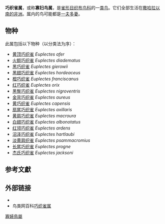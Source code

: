 {{Automatic taxobox
 | image = Feuerweber Zoo Berlin 3.jpg
 | image_caption = Euplectes hordeaceus
 | taxon = Euplectes
 | authority = [[William_John_Swainson|Swainson]], 1829
 | subdivision_ranks = [[物种|物种]]
 | subdivision = 约17种，[[#物种|见正文]]。
}}

'''巧织雀属'''，或称'''寡妇鸟属'''，是[[雀形目|雀形目]][[织布鸟科|织布鸟科]]的一[[属_(生物)|类]][[鸟|鸟]]。它们全部生活在[[撒哈拉以南的非洲|撒哈拉以南的非洲]]。属内的鸟可能都是[[一夫多妻|一夫多妻]]。{{r|craig}}

==物种==
此属包括以下物种（以分类法为序）：
* [[黄顶巧织雀|黄顶巧织雀]] ''Euplectes afer''
* [[火额巧织雀|火额巧织雀]] ''Euplectes diadematus''
* [[黑巧织雀|黑巧织雀]] ''Euplectes gierowii''
* [[黑翅巧织雀|黑翅巧织雀]] ''Euplectes hordeaceus''
* [[橙巧织雀|橙巧织雀]] ''Euplectes franciscanus''
* [[红巧织雀|红巧织雀]] ''Euplectes orix''
* [[黑臀巧织雀|黑臀巧织雀]] ''Euplectes nigroventris''
* [[金背巧织雀|金背巧织雀]] ''Euplectes aureus''
* [[黄巧织雀|黄巧织雀]] ''Euplectes capensis''
* [[扇尾巧织雀|扇尾巧织雀]] ''Euplectes axillaris''
* [[黄肩巧织雀|黄肩巧织雀]] ''Euplectes macroura''
* [[白翅巧织雀|白翅巧织雀]] ''Euplectes albonotatus''
* [[红领巧织雀|红领巧织雀]] ''Euplectes ardens''
* [[沼泽巧织雀|沼泽巧织雀]] ''Euplectes hartlaubi''
* [[淡黄肩织雀|淡黄肩织雀]] ''Euplectes psammacromius''
* [[长尾巧织雀|长尾巧织雀]] ''Euplectes progne''
* [[杰氏巧织雀|杰氏巧织雀]] ''Euplectes jacksoni''

==参考文獻==
{{reflist
| refs =
<ref name=craig>{{cite journal|journal=Journal of Ornithology| volume=121|issue=2|pages= 144–161|doi=10.1007/BF01642928|title=Behaviour and evolution in the genus ''Euplectes''|last=Craig| first=Adrian J. F. K.|year=1980}}</ref>
}}

==外部链接==
{{Commons cat|Euplectes}}
*{{Wikispecies-inline|Euplectes}}
* 鸟类网百科[https://web.archive.org/web/20160304085653/http://baike.niaolei.org.cn/%E5%B7%A7%E7%BB%87%E9%9B%80%E5%B1%9E 巧织雀属]
{{Taxonbar}}
[[Category:寡婦鳥屬|]]
{{Passeriformes-stub}}